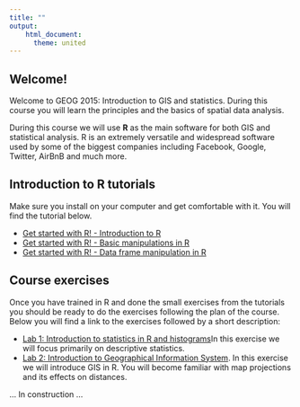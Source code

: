 ```yaml
---
title: ""
output: 
    html_document:
      theme: united
---
```


## Welcome!

Welcome to GEOG 2015: Introduction to GIS and statistics. During this course you will learn the principles and the basics of spatial data analysis. 

During this course we will use **R** as the main software for both GIS and statistical analysis. R is an extremely versatile and widespread software used by some of the biggest companies including Facebook, Google, Twitter, AirBnB and much more. 

## Introduction to R tutorials

Make sure you install on your computer and get comfortable with it. You will find the tutorial below.

- [Get started with R! - Introduction to R](IntroR.html)
- [Get started with R! - Basic manipulations in R](BasicR.html)
- [Get started with R! - Data frame manipulation in R](DFmanip.html)

## Course exercises

Once you have trained in R and done the small exercises from the tutorials you should be ready to do the exercises following the plan of the course. Below you will find a link to the exercises followed by a short description:

- [Lab 1: Introduction to statistics in R and histograms](Lab_1.html)In this exercise we will focus primarily on descriptive statistics.
- [Lab 2: Introduction to Geographical Information System](). In this exercise we will introduce GIS in R. You will become familiar with map projections and its effects on distances.

... In construction ...


